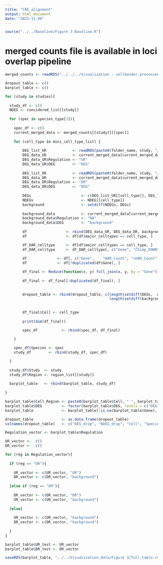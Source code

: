 ```yaml
---
title: "CRE_alignment"
output: html_document
date: "2023-11-08"
---
```


```r

source("../../Baseline/Figure 3 Baseline.R")

```

# merged counts file is available in loci overlap pipeline

```r

merged_counts <- readRDS("../../../Visualization - cellbender processed data - 018/loci_overlap_calculator/4.count_overlaps_and_integrate/Merged_counts/merged_counts_with_pvalues_all_considered_genes_V5.rds")

```

```r
dropout_table <- c()
barplot_table <- c()

for (study in studies){
  
  study_df <- c()
  NDEG <- considered_list[[study]]
  
  for (spec in species_type[1]){
    
    spec_df <- c()
    current_merged_data <- merged_counts[[study]][[spec]]
    
    for (cell_type in mini_cell_type_list) {
        
        DEG_list_UR            <- readRDS(paste0(folder_name, study, "/", study, FDR, "_original_", spec, "_URGenes.rds"))
        DEG_data_UR            <- current_merged_data[current_merged_data$Gene %in% DEG_list_UR[[cell_type]] , ]
        DEG_data_UR$Regulation <- "UR"      
        DEG_data_UR$DEG        <- "DEG"
        
        DEG_list_DR            <- readRDS(paste0(folder_name, study, "/", study, FDR, "_original_", spec, "_DRGenes.rds"))
        DEG_data_DR            <- current_merged_data[current_merged_data$Gene %in% DEG_list_DR[[cell_type]] , ]
        DEG_data_DR$Regulation <- "DR"
        DEG_data_DR$DEG        <- "DEG"
        
        DEGs                       <- c(DEG_list_UR[[cell_type]], DEG_list_DR[[cell_type]])
        NDEGs                      <- NDEG[[cell_type]]
        background                 <- setdiff(NDEGs, DEGs)
        
        background_data            <- current_merged_data[current_merged_data$Gene %in% background, ]
        background_data$Regulation <- "NA"
        background_data$DEG        <- "background"
        
        df                  <- rbind(DEG_data_UR, DEG_data_DR, background_data)
        df                  <- df[df$major_celltypes == cell_type, ]

        df_DAR_celltype     <- df[df$major_celltypes == cell_type, ]
        df_DAR_celltype     <- df_DAR_celltype[, c("Gene", "Chimp_DOWN", "Chimp_UP", "Human_DOWN", "Human_UP")]
        
        df              <- df[, c("Gene",    "HAR_Count", "cHAR_Count", "Count_NeuN_hyper", "Count_NeuN_hypo", "Total_cellDMR_count", "Chimp_hypo", "Human_hypo", "Chimp_hyper", "Human_hyper", "tandem_Count", "dNdS", "major_celltypes", colnames(df)[18:37])]
        df              <- df[!duplicated(df$Gene), ]

        df_final <- Reduce(function(x, y) full_join(x, y, by = "Gene"), list(df,  df_DAR_celltype))
      
        df_final <- df_final[!duplicated(df_final), ]
        
        
        dropout_table <- rbind(dropout_table, c(length(setdiff(DEGs,  df$Gene)),
                                                length(setdiff(background, background_data$Gene)), cell_type, spec, study))
        
        
        df_final$Cell <- cell_type
        
        print(dim(df_final))

        spec_df           <- rbind(spec_df, df_final)

    }
    
    spec_df$Species <- spec
    study_df        <- rbind(study_df, spec_df)

  }
  
  study_df$Study  <- study
  study_df$Region <- region_list[[study]]
  
  barplot_table   <- rbind(barplot_table, study_df)
  
}

barplot_table$Cell_Region <- paste0(barplot_table$Cell, " ", barplot_table$Region)
barplot_table$DEG         <- factor(barplot_table$DEG, levels = c("DEG", "background"))
barplot_table             <- barplot_table[!is.na(barplot_table$Gene), ]

dropout_table             <- as.data.frame(dropout_table)
colnames(dropout_table)   <- c("DEG_drop", "NDEG_drop", "Cell", "Species", "Study")


```


```r

Regulation_vector <- barplot_table$Regulation

UR_vector <-  c()
DR_vector <-  c()

for (reg in Regulation_vector){
  
  if (reg == "UR"){
    
    UR_vector <- c(UR_vector, "UR")
    DR_vector <- c(DR_vector, "background")
    
  }else if (reg == "DR"){
    
    DR_vector <- c(DR_vector, "DR")
    UR_vector <- c(UR_vector, "background")
    
  }else{
   
    UR_vector <- c(UR_vector, "background")
    DR_vector <- c(DR_vector, "background")
     
  }
}

barplot_table$UR_test <- UR_vector
barplot_table$DR_test <- DR_vector
```


```r

saveRDS(barplot_table, "../../Visualization_data/Figure 3/full_table.rds")

```



